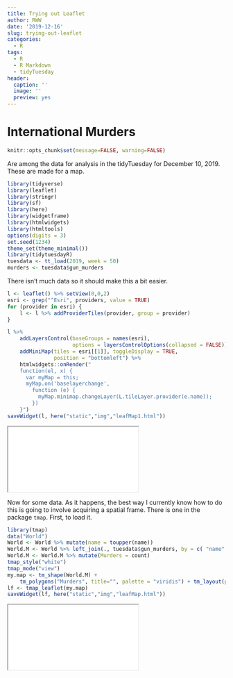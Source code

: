 ```yaml
---
title: Trying out Leaflet
author: RWW
date: '2019-12-16'
slug: trying-out-leaflet
categories:
  - R
tags:
  - R
  - R Markdown
  - tidyTuesday
header:
  caption: ''
  image: ''
  preview: yes
---
```


# International Murders

```r
knitr::opts_chunk$set(message=FALSE, warning=FALSE)
```


Are among the data for analysis in the tidyTuesday for December 10, 2019.  These are made for a map.

```r
library(tidyverse)
library(leaflet)
library(stringr)
library(sf)
library(here)
library(widgetframe)
library(htmlwidgets)
library(htmltools)
options(digits = 3)
set.seed(1234)
theme_set(theme_minimal())
library(tidytuesdayR)
tuesdata <- tt_load(2019, week = 50)
murders <- tuesdata$gun_murders
```

There isn't much data so it should make this a bit easier.

```r
l <- leaflet() %>% setView(0,0,2)
esri <- grep("^Esri", providers, value = TRUE)
for (provider in esri) {
    l <- l %>% addProviderTiles(provider, group = provider)
}

l %>%
    addLayersControl(baseGroups = names(esri),
                     options = layersControlOptions(collapsed = FALSE)) %>%
    addMiniMap(tiles = esri[[1]], toggleDisplay = TRUE,
               position = "bottomleft") %>%
    htmlwidgets::onRender("
    function(el, x) {
      var myMap = this;
      myMap.on('baselayerchange',
        function (e) {
          myMap.minimap.changeLayer(L.tileLayer.provider(e.name));
        })
    }")
saveWidget(l, here("static","img","leafMap1.html"))
```

<iframe src='/img/leafMap1.html'></iframe>

Now for some data.  As it happens, the best way I currently know how to do this is going to involve acquiring a spatial frame.  There is one in the package `tmap`.  First, to load it.

```r
library(tmap)
data("World")
World <- World %>% mutate(name = toupper(name))
World.M <- World %>% left_join(., tuesdata$gun_murders, by = c( "name" = "country"))
World.M <- World.M %>% mutate(Murders = count)
tmap_style("white")
tmap_mode("view")
my.map <- tm_shape(World.M) +
    tm_polygons("Murders", title="", palette = "viridis") + tm_layout(panel.labels = "Gun Murders")
lf <- tmap_leaflet(my.map)
saveWidget(lf, here("static","img","leafMap.html"))
```

<iframe src='/img/leafMap.html'></iframe>
